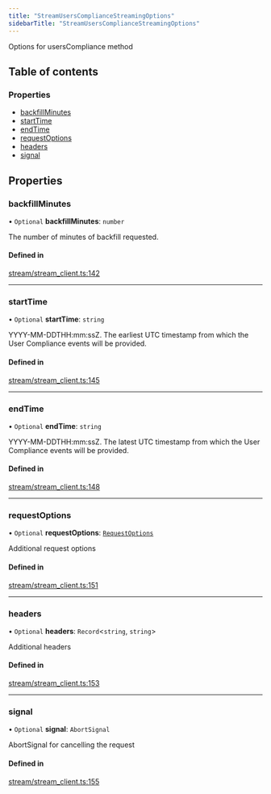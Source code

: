 ```yaml
---
title: "StreamUsersComplianceStreamingOptions"
sidebarTitle: "StreamUsersComplianceStreamingOptions"
---
```


Options for usersCompliance method

## Table of contents

### Properties

- [backfillMinutes](/xdks/typescript/reference/interfaces/StreamUsersComplianceStreamingOptions#backfillminutes)
- [startTime](/xdks/typescript/reference/interfaces/StreamUsersComplianceStreamingOptions#starttime)
- [endTime](/xdks/typescript/reference/interfaces/StreamUsersComplianceStreamingOptions#endtime)
- [requestOptions](/xdks/typescript/reference/interfaces/StreamUsersComplianceStreamingOptions#requestoptions)
- [headers](/xdks/typescript/reference/interfaces/StreamUsersComplianceStreamingOptions#headers)
- [signal](/xdks/typescript/reference/interfaces/StreamUsersComplianceStreamingOptions#signal)

## Properties

### backfillMinutes

• `Optional` **backfillMinutes**: `number`

The number of minutes of backfill requested.

#### Defined in

[stream/stream_client.ts:142](https://github.com/xdevplatform/xdk/blob/298ca9350d035e40e7c8ee0753c50052819a41e2/xdk/typescript/src/stream/stream_client.ts#L142)

___

### startTime

• `Optional` **startTime**: `string`

YYYY-MM-DDTHH:mm:ssZ. The earliest UTC timestamp from which the User Compliance events will be provided.

#### Defined in

[stream/stream_client.ts:145](https://github.com/xdevplatform/xdk/blob/298ca9350d035e40e7c8ee0753c50052819a41e2/xdk/typescript/src/stream/stream_client.ts#L145)

___

### endTime

• `Optional` **endTime**: `string`

YYYY-MM-DDTHH:mm:ssZ. The latest UTC timestamp from which the User Compliance events will be provided.

#### Defined in

[stream/stream_client.ts:148](https://github.com/xdevplatform/xdk/blob/298ca9350d035e40e7c8ee0753c50052819a41e2/xdk/typescript/src/stream/stream_client.ts#L148)

___

### requestOptions

• `Optional` **requestOptions**: [`RequestOptions`](/xdks/typescript/reference/interfaces/RequestOptions)

Additional request options

#### Defined in

[stream/stream_client.ts:151](https://github.com/xdevplatform/xdk/blob/298ca9350d035e40e7c8ee0753c50052819a41e2/xdk/typescript/src/stream/stream_client.ts#L151)

___

### headers

• `Optional` **headers**: `Record`\<`string`, `string`\>

Additional headers

#### Defined in

[stream/stream_client.ts:153](https://github.com/xdevplatform/xdk/blob/298ca9350d035e40e7c8ee0753c50052819a41e2/xdk/typescript/src/stream/stream_client.ts#L153)

___

### signal

• `Optional` **signal**: `AbortSignal`

AbortSignal for cancelling the request

#### Defined in

[stream/stream_client.ts:155](https://github.com/xdevplatform/xdk/blob/298ca9350d035e40e7c8ee0753c50052819a41e2/xdk/typescript/src/stream/stream_client.ts#L155)
